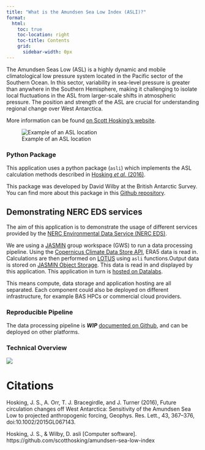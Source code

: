 ```yaml
---
title: "What is the Amundsen Sea Low Index (ASLI)?"
format:
  html:
    toc: true
    toc-location: right
    toc-title: Contents
    grid:
      sidebar-width: 0px
---
```


<!-- :::{.column-screen-left} -->

The Amundsen Seas Low (ASL) is a highly dynamic and mobile climatological low pressure system located in the Pacific sector of the Southern Ocean. In this sector, variability in sea-level pressure is greater than anywhere in the Southern Hemisphere, making it challenging to isolate local fluctuations in the ASL from larger-scale shifts in atmospheric pressure. The position and strength of the ASL are crucial for understanding regional change over West Antarctica.

More information can be found [on Scott Hosking's website](https://scotthosking.com/asl_index).

![Example of an ASL location](https://scotthosking.com/assets/images/asl_index-crop3.png){#fig-amundsen}

### Python Package

This application uses a python package (`asli`) which implements the ASL calculation methods described in [Hosking *et al.* (2016)](http://dx.doi.org/10.1002/2015GL067143).

This package was developed by David Wilby at the British Antarctic Survey. You can find more about this package in this [Github repository](https://github.com/davidwilby/amundsen-sea-low-index).

## Demonstrating NERC EDS services

The aim of this application is to demonstrate the usage of different services provided by the [NERC Environmental Data Service (NERC EDS)](https://eds.ukri.org/environmental-data-service).

We are using a [JASMIN](https://jasmin.ac.uk/) group workspace (GWS) to run a data processing pipeline. Using the [Copernicus Climate Data Store API](https://cds.climate.copernicus.eu/#!/home), ERA5 data is read in. Calculations are then performed on [LOTUS](https://help.jasmin.ac.uk/docs/batch-computing/lotus-overview/) using `asli` functions.Output data is stored on [JASMIN Object Storage](https://help.jasmin.ac.uk/docs/short-term-project-storage/using-the-jasmin-object-store/). This data is read in and displayed by this application. This application in turn is [hosted on Datalabs](https://datalab.datalabs.ceh.ac.uk/).

This means compute, data storage and application hosting are all separated. Each component could also be deployed on different infrastructure, for example BAS HPCs or commercial cloud providers.

### Reproducible Pipeline

The data processing pipeline is ***WIP*** [documented on Github](https://github.com/antarctica/boost-eds-pipeline), and can be deployed on other platforms.

### Technical Overview

![](images/asli-technical-overview-light.png)

# Citations

Hosking, J. S., A. Orr, T. J. Bracegirdle, and J. Turner (2016), Future circulation changes off West Antarctica: Sensitivity of the Amundsen Sea Low to projected anthropogenic forcing, Geophys. Res. Lett., 43, 367–376, doi:10.1002/2015GL067143.

Hosking, J. S., & Wilby, D. asli \[Computer software\]. https://github.com/scotthosking/amundsen-sea-low-index

<!-- ::: -->
